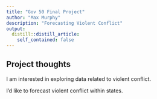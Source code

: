 ```yaml
---
title: "Gov 50 Final Project"
author: "Max Murphy"
description: "Forecasting Violent Conflict"
output:
  distill::distill_article:
    self_contained: false
---
```




## Project thoughts

I am interested in exploring data related to violent conflict. 

I'd like to forecast violent conflict within states. 
